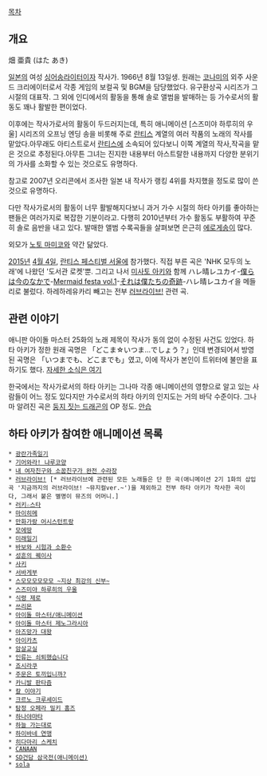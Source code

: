 [[목차]]

== 개요 ==
畑 亜貴 (はた あき)

[[일본]]의 여성 [[싱어송라이터]]이자 작사가. 1966년 8월 13일생. 원래는 [[코나미]]의 외주 사운드 크리에이터로서 각종 게임의 보컬곡 및 BGM을 담당했었다. 유구환상곡 시리즈가 그 시절의 대표작. 그 외에 인디에서의 활동을 통해 솔로 앨범을 발매하는 등 가수로서의 활동도 꽤나 활발한 편이었다.

이후에는 작사가로서의 활동이 두드러지는데, 특히 애니메이션 [스즈미야 하루히의 우울] 시리즈의 오프닝 엔딩 송을 비롯해 주로 [[란티스]] 계열의 여러 작품의 노래의 작사를 맡았다.아무래도 아티스트로서 [[란티스]]에 소속되어 있다보니 이쪽 계열의 작사,작곡을 맡은 것으로 추정된다.아무튼 그녀는 진지한 내용부터 아스트랄한 내용까지 다양한 분위기의 가사를 소화할 수 있는 것으로도 유명하다.

참고로 2007년 오리콘에서 조사한 일본 내 작사가 랭킹 4위를 차지했을 정도로 많이 쓴 것으로 유명하다.

다만 작사가로서의 활동이 너무 활발해지다보니 과거 가수 시절의 하타 아키를 좋아하는 팬들은 여러가지로 복잡한 기분이라고. 다행히 2010년부터 가수 활동도 부활하여 꾸준히 솔로 음반을 내고 있다. 발매한 앨범 수록곡들을 살펴보면 은근히 [[에로게송]]이 많다.

외모가 [[노토 마미코]]와 약간 닮았다.

[[2015년]] [[4월 4일]], [[란티스 마츠리|란티스 페스티벌 서울]]에 참가했다. 직접 부른 곡은 'NHK 모두의 노래'에 나왔던 '도서관 로켓'뿐. 그리고 나서 [[미사토 아키]]와 함께 ハレ晴レユカイ-[[僕らは今のなかで]]-[[Mermaid festa vol.1]]-[[それは僕たちの奇跡]]-ハレ晴レユカイ을 메들리로 불렀다. 하레하레유카리 빼고는 전부 [[러브라이브!]] 관련 곡.
== 관련 이야기 ==
애니판 아이돌 마스터 25화의 노래 제목이 작사가 동의 없이 수정된 사건도 있었다. 하타 아키가 정한 원래 곡명은 「どこま☆いつま…でしょう？」인데 변경되어서 방영된 곡명은  「いつまでも、どこまでも」였고, 이에 작사가 본인이 트위터에 불만을 표하기도 했다. [http://bbs2.ruliweb.daum.net/gaia/do/ruliweb/family/1360/read?articleId=653570&objCate1=&bbsId=G003&searchKey=subjectNcontent&itemGroupId=&itemId=15&sortKey=depth&searchValue=%ED%95%98%ED%83%80+%EC%95%84%ED%82%A4&platformId=&pageIndex=1 자세한 소식은 여기]

한국에서는 작사가로서의 하타 아키는 그나마 각종 애니메이션의 영향으로 알고 있는 사람들이 어느 정도 있다지만 가수로서의 하타 아키의 인지도는 거의 바닥 수준이다. 그나마 알려진 곡은 [[둥지 짓는 드래곤]]의 OP 정도. [[안습]]

== 하타 아키가 참여한 애니메이션 목록 ==
 * [[광란가족일기]]
 * [[기어와라! 냐루코양]]
 * [[내 여자친구와 소꿉친구가 완전 수라장]]
 * [[러브라이브!]] [* 러브라이브에 관련된 모든 노래들은 단 한 곡(애니메이션 2기 1화의 삽입곡 '지금까지의 러브라이브! ~뮤지컬ver.~')을 제외하고 전부 하타 아키가 작사한 곡이다, 그래서 붙은 별명이 뮤즈의 어머니.]
 * [[러키☆스타]]
 * [[마이히메]]
 * [[만화가랑 어시스턴트랑]]
 * [[모에땅]]
 * [[미래일기]]
 * [[바보와 시험과 소환수]]
 * [[성흔의 퀘이사]]
 * [[사키]]
 * [[서바게부]]
 * [[스모모모모모모 ~지상 최강의 신부~]]
 * [[스즈미야 하루히의 우울]]
 * [[식령 제로]]
 * [[쓰리몬]]
 * [[아이돌 마스터/애니메이션]]
 * [[아이돌 마스터 제노그라시아]]
 * [[아즈망가 대왕]]
 * [[아이카츠]]
 * [[암살교실]]
 * [[인류는 쇠퇴했습니다]]
 * [[죠시라쿠]]
 * [[주문은 토끼입니까?]]
 * [[카니발 판타즘]]
 * [[칼 이야기]]
 * [[크르노 크루세이드]]
 * [[탐정 오페라 밀키 홈즈]]
 * [[하나야마타]]
 * [[하늘 가는대로]]
 * [[하이바네 연맹]]
 * [[히다마리 스케치]]
 * [[CANAAN]]
 * [[SD건담 삼국전(애니메이션)]]
 * [[sola]]
